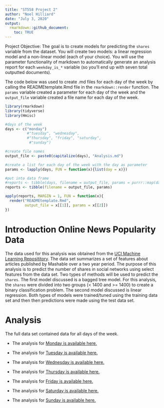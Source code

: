 ```yaml
---
title: "ST558 Project 2" 
author: "Noel Hilliard"
date: "July 3, 2020"
output:
  rmarkdown::github_document:
    toc: TRUE
---
```


Project Objective: The goal is to create models for predicting the `shares` variable from the dataset. You will create two models: a linear regression model and a non-linear model (each of your choice). You will use the parameter functionality of markdown to automatically generate an analysis report for each `weekday_is_*` variable (so you’ll end up with seven total outputted documents).

The code below was used to create .md files for each day of the week by calling the READMEtemplate.Rmd file in the `rmarkdown::render` function. The `params` variable created a parameter for each day of the week and the `output_file` variable created a file name for each day of the week.

```r
library(rmarkdown)
library(tidyverse)
library(Hmisc)

#days of the week
days <- c("monday")
          #"tuesday", "wednesday",
          #"thursday", "friday", "saturday",
           #"sunday")

#create file names
output_file <- paste0(capitalize(days), "Analysis.md")

#create a list for each day of the week with the day as parameter
params <- lapply(days, FUN = function(x){list(day = x)})

#put into data frame
#reports <- tibble(days, filename = output_file, params = purrr::map(days, ~list(day = .)))
reports <- tibble(filename = output_file, params)
```

```r
apply(reports, MARGIN = 1, FUN = function(x){
  render("READMEtemplate.Rmd", 
         output_file = x[[1]], params = x[[2]])
})
```

# Introduction Online News Popularity Data

The data used for this analysis was obtained from the [UCI Machine Learning Reposititory](https://archive.ics.uci.edu/ml/datasets/Online+News+Popularity). The data set summarizes a set of features about articles published by Mashable over a two year period. The purpose of this analysis is to predict the number of shares in social networks using select features from the data set. Two types of methods will be used to predict the `shares`. The first model discussed is a bagged tree model. For this analysis, the `shares` were divided into two groups (< 1400 and >= 1400) to create a binary classification problem. The second model discussed is linear regression. Both types of models were trained/tuned using the training data set and then then predictions were made using the test data set.

# Analysis

The full data set contained data for all days of the week. 

* The analysis for [Monday is available here.](MondayAnalysis.md)

* The analysis for [Tuesday is available here.](TuesdayAnalysis.md)

* The analysis for [Wednesday is available here.](WednesdayAnalysis.md)

* The analysis for [Thursday is available here.](ThursdayAnalysis.md)

* The analysis for [Friday is available here.](FridayAnalysis.md)

* The analysis for [Saturday is available here.](SaturdayAnalysis.md)

* The analysis for [Sunday is available here.](SundayAnalysis.md)

